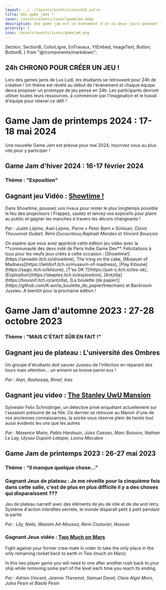 ```yaml
---
layout: ../../layouts/events/LuxLudiE.astro
title: Des game jams !
cover: /assets/events/cover/gamejam.webp
description: Une game jam est un événement d'un ou deux jours pendant lequel plusieurs équipes se rassemblent et chacune a pour objectif de produire un prototype de jeu. Nos game jam sont à destination des étudiants pour inviter chacun à se lancer dans le processus de création. Lors des games jams de Lux Ludi, les étudiants se retrouvent pour 24h de création ! Un thème est révélé au début de l'événement et chaque équipe devra proposer un prototype de jeu pensé en 24h. Les participants devront utiliser toutes leurs ressources, à commencer par l'imagination et le travail d'équipe pour relever ce défi !
priority: 1
icon: /assets/events/icons/gamejam.png
---
```


  Section,
  SectionB,
  ColorLigne,
  EnTravaux,
  YtEmbed,
  ImageText,
  Button,
  ButtonB,
} from "@/components/markdown";

<Section>

# 24h CHRONO POUR CRÉER UN JEU !

<ColorLigne />

Lors des games jams de Lux Ludi, les étudiants se retrouvent pour 24h de création !
Un thème est révélé au début de l'événement et chaque équipe devra proposer un prototype de jeu pensé en 24h. Les participants devront utiliser toutes leurs ressources, à commencer par l'imagination et le travail d'équipe pour relever ce défi !
</Section>

<SectionB>

# Game Jam de printemps 2024 : 17-18 mai 2024
<ColorLigne/>

Une nouvelle Game Jam est prévue pour mai 2024, inscrivez vous au plus vite pour y participer !

<ButtonB
  link="https://docs.google.com/forms/d/e/1FAIpQLSf5ZrSRW3dV0HRDjDzSXH_j0SxBioSij7fzbUcTJi7v-MLoTg/viewform?usp=sf_link"
  text="Inscription !"
  track="Form GameJam Printemps"
/>

</SectionB>
<Section>

# Game Jam d'hiver 2024 : 16-17 février 2024

<ColorLigne />

### Thème : "Exposition"
<ImageText img="/assets/gamejam/JV_showtime_screen.png">

## Gagnant jeu Vidéo : [Showtime !](https://senader.itch.io/showtime)

Dans Showtime, poussez vos rivaux pour rester le plus longtemps possible le feu des projecteurs ! Frappez, sautez et lancez vos explosifs pour plaire au public et gagner les manches à travers les décors changeants !

_Par : Justin Lépine, Axel Lépine, Pierre « Peter Barn » Scheuer, Clovis Thouvenot Oudart, Rémi Ducourtieux,Raphaël Mendes et Vincent Bourçois_

</ImageText>
 On espère que vous avez apprécié cette édition jeu video avec la **communauté des devs indé de Paris Indie Game Dev**. Félicitations à tous pour les neufs jeux créés à cette occasion  : [Showtime!](https://senader.itch.io/showtime), The Icing on the cake, [Museum of Madness](https://leitdorf.itch.io/museum-of-madness), [Play Kitsune](https://sagic.itch.io/kitsune), [T'es OK ?](https://juel-s.itch.io/tes-ok), [Explosition](https://skeptes.itch.io/explosition), [Antzilla](https://bousnif.itch.io/antzilla), [La boulette (de papier)](https://github.com/K-avi/la_boulette_de_papier/tree/main) et Backroom Jussieu.   
A bientôt pour la prochaine édition !

<br />



</Section>

<SectionB>

# Game Jam d'automne 2023 : 27-28 octobre 2023

<ColorLigne />

### Thème : "MAIS C'ÉTAIT SÛR EN FAIT !"

<ImageText img="/assets/gamejam/JP_universite.jpg">

## Gagnant jeu de plateau : L'université des Ombres

Un groupe d'étudiants doit sauver Jussieu de l'infection en réparant des tours mais attention… un ennemi se trouve parmi eux !

_Par : Alan, Rasheeqa, Rimel, Inès_

</ImageText>

<ImageText img="/assets/gamejam/JV_stanlee.jpg">

## Gagnant jeu video : [The Stanley UwU Mansion](https://feuillemorteentertainment.itch.io/the-stanley-uwu-mansion)

Sylvester Felix Schrodinger, un détective privé enquêtant actuellement sur l'assassin présumé de sa fille. Ce dernier se retrouve au Manoir d'une de vos anciennes connaissances, la soirée vous réserve plein de twists tout aussi évidents les uns que les autres

_Par : Maxence Maire, Pablo Hardouin, Jules Cassan, Marc Buisson, Nathan Le Lay, Ulysse Dupont-Latapie, Loona Macabre_

</ImageText>

<center><YtEmbed
  ytLink="https://www.youtube-nocookie.com/embed/2mECSMDtlog"
  title="Game Jam d'automne 2023 !"
/>
</center>

</SectionB>

<Section>

# Game Jam de printemps 2023 : 26-27 mai 2023

<ColorLigne />

### Thème : “il manque quelque chose…”

<ImageText img="/assets/gamejam/JP_isekai.jpg">

### Gagnant Jeux de plateau : Je me réveille pour la cinquième fois dans cette salle, c'est de plus en plus difficile il y a des choses qui disparaissent ???

Jeu de plateau narratif avec des éléments de jeu de rôle et de die and retry. Système d'action interdites secrète, le monde disparaît petit à petit pendant la partie

_Par : Lily, Nails, Wassim Ait-Moussa, Rémi Couturier, Noxsan_

</ImageText>

<ImageText img="/assets/gamejam/JV_twomuch.png">

### Gagnant Jeux vidéo : [Two Much on Mars](https://juel-s.itch.io/two-much-on-mars)

Fight against your former crew mate in order to take the only place in the only remaining rocket back to earth in Two (much on Mars).

In this two player game you will need to one after another rush back to your ship while removing some part of the level each time you reach its ending.

_Par : Adrien Vincent, Jeanne Thevenot, Samuel Davet, Clara Atgié Moro, Jules Pesin et Basile Pesin_

</ImageText>
</Section>
